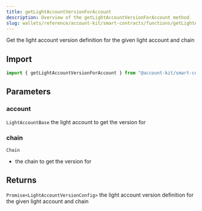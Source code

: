 ```yaml
---
title: getLightAccountVersionForAccount
description: Overview of the getLightAccountVersionForAccount method
slug: wallets/reference/account-kit/smart-contracts/functions/getLightAccountVersionForAccount
---
```




Get the light account version definition for the given light account and chain

## Import

```ts
import { getLightAccountVersionForAccount } from "@account-kit/smart-contracts";
```

## Parameters

### account

`LightAccountBase`
the light account to get the version for

### chain

`Chain`

- the chain to get the version for

## Returns

`Promise<LightAccountVersionConfig>`
the light account version definition for the given light account and chain
